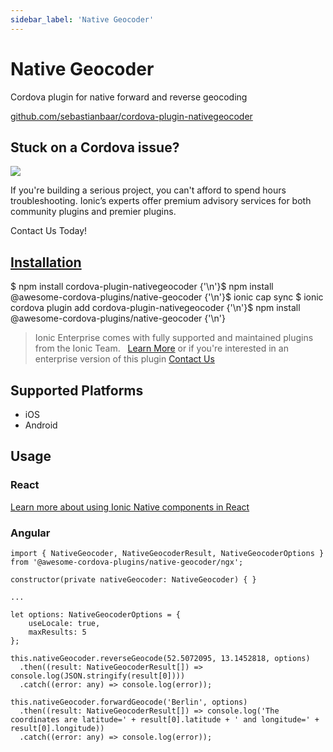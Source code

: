 ```yaml
---
sidebar_label: 'Native Geocoder'
---
```



# Native Geocoder

Cordova plugin for native forward and reverse geocoding

<p>
  <a href="https://github.com/sebastianbaar/cordova-plugin-nativegeocoder" target="_blank" rel="noopener" className="git-link">github.com/sebastianbaar/cordova-plugin-nativegeocoder</a>
</p>

<h2>Stuck on a Cordova issue?</h2>
<DocsCard
  className="cordova-ee-card"
  header="Don't waste precious time on plugin issues."
  href="https://ionicframework.com/sales?product_of_interest=Ionic%20Native"
>
  <div>
    <img src="/docs/icons/native-cordova-bot.png" className="cordova-ee-img" />
    <p>If you're building a serious project, you can't afford to spend hours troubleshooting. Ionic’s experts offer premium advisory services for both community plugins and premier plugins.</p>
    <DocsButton className="native-ee-detail">Contact Us Today!</DocsButton>
  </div>
</DocsCard>

<h2 id="installation">
  <a href="#installation">Installation</a>
</h2>
<Tabs
  groupId="runtime"
  defaultValue="Capacitor"
  values={[
    { value: 'Capacitor', label: 'Capacitor' },
    { value: 'Cordova', label: 'Cordova' },
    { value: 'Enterprise', label: 'Enterprise' },
  ]}
>
  <TabItem value="Capacitor">
    <CodeBlock className="language-shell">
      $ npm install cordova-plugin-nativegeocoder {'\n'}$ npm install @awesome-cordova-plugins/native-geocoder {'\n'}$
      ionic cap sync
    </CodeBlock>
  </TabItem>
  <TabItem value="Cordova">
    <CodeBlock className="language-shell">
      $ ionic cordova plugin add cordova-plugin-nativegeocoder {'\n'}$ npm install
      @awesome-cordova-plugins/native-geocoder {'\n'}
    </CodeBlock>
  </TabItem>
  <TabItem value="Enterprise">
    <blockquote>
      Ionic Enterprise comes with fully supported and maintained plugins from the Ionic Team. &nbsp;
      <a className="btn" href="https://ionic.io/docs/premier-plugins">Learn More</a> or if you're interested in an enterprise version of this plugin <a className="btn" href="https://ionicframework.com/sales?product_of_interest=Ionic%20Enterprise%20Engine">Contact Us</a>
    </blockquote>
  </TabItem>
</Tabs>

## Supported Platforms

- iOS
- Android

## Usage

### React

[Learn more about using Ionic Native components in React](../native-community.md#react)

### Angular

```tsx
import { NativeGeocoder, NativeGeocoderResult, NativeGeocoderOptions } from '@awesome-cordova-plugins/native-geocoder/ngx';

constructor(private nativeGeocoder: NativeGeocoder) { }

...

let options: NativeGeocoderOptions = {
    useLocale: true,
    maxResults: 5
};

this.nativeGeocoder.reverseGeocode(52.5072095, 13.1452818, options)
  .then((result: NativeGeocoderResult[]) => console.log(JSON.stringify(result[0])))
  .catch((error: any) => console.log(error));

this.nativeGeocoder.forwardGeocode('Berlin', options)
  .then((result: NativeGeocoderResult[]) => console.log('The coordinates are latitude=' + result[0].latitude + ' and longitude=' + result[0].longitude))
  .catch((error: any) => console.log(error));
```
